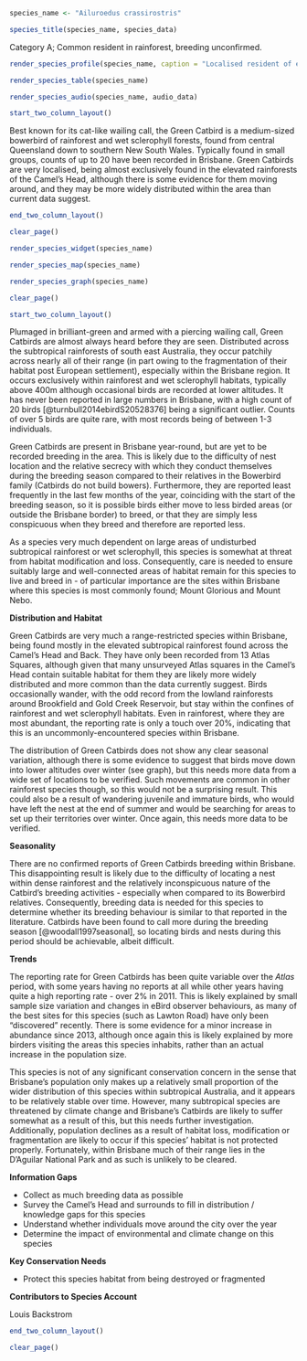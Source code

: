 ```r
species_name <- "Ailuroedus crassirostris"
```

```r
species_title(species_name, species_data)
```

Category A; Common resident in rainforest, breeding unconfirmed.

```r
render_species_profile(species_name, caption = "Localised resident of elevated rainforest. Presumably present all year-round, but no confirmed breeding records as yet. Not of conservation concern, but quite range restricted within Brisbane and relies on remnant rainforest which is partially threatened.")
```

```r
render_species_table(species_name)
```

```r
render_species_audio(species_name, audio_data)
```

```r
start_two_column_layout()
```

Best known for its cat-like wailing call, the Green Catbird is a medium-sized bowerbird of rainforest and wet sclerophyll forests, found from central Queensland down to southern New South Wales. Typically found in small groups, counts of up to 20 have been recorded in Brisbane. Green Catbirds are very localised, being almost exclusively found in the elevated rainforests of the Camel's Head, although there is some evidence for them moving around, and they may be more widely distributed within the area than current data suggest.

```r
end_two_column_layout()
```

```r
clear_page()
```

```r
render_species_widget(species_name)
```

```r
render_species_map(species_name)
```

```r
render_species_graph(species_name)
```

```r
clear_page()
```

```r
start_two_column_layout()
```

Plumaged in brilliant-green and armed with a piercing wailing call, Green Catbirds are almost always heard before they are seen. Distributed across the subtropical rainforests of south east Australia, they occur patchily across nearly all of their range (in part owing to the fragmentation of their habitat post European settlement), especially within the Brisbane region. It occurs exclusively within rainforest and wet sclerophyll habitats, typically above 400m although occasional birds are recorded at lower altitudes. It has never been reported in large numbers in Brisbane, with a high count of 20 birds [@turnbull2014ebirdS20528376] being a significant outlier. Counts of over 5 birds are quite rare, with most records being of between 1-3 individuals.

Green Catbirds are present in Brisbane year-round, but are yet to be recorded breeding in the area. This is likely due to the difficulty of nest location and the relative secrecy with which they conduct themselves during the breeding season compared to their relatives in the Bowerbird family (Catbirds do not build bowers). Furthermore, they are reported least frequently in the last few months of the year, coinciding with the start of the breeding season, so it is possible birds either move to less birded areas (or outside the Brisbane border) to breed, or that they are simply less conspicuous when they breed and therefore are reported less.

As a species very much dependent on large areas of undisturbed subtropical rainforest or wet sclerophyll, this species is somewhat at threat from habitat modification and loss. Consequently, care is needed to ensure suitably large and well-connected areas of habitat remain for this species to live and breed in - of particular importance are the sites within Brisbane where this species is most commonly found; Mount Glorious and Mount Nebo.

**Distribution and Habitat**

Green Catbirds are very much a range-restricted species within Brisbane, being found mostly in the elevated subtropical rainforest found across the Camel's Head and Back. They have only been recorded from 13 Atlas Squares, although given that many unsurveyed Atlas squares in the Camel's Head contain suitable habitat for them they are likely more widely distributed and more common than the data currently suggest. Birds occasionally wander, with the odd record from the lowland rainforests around Brookfield and Gold Creek Reservoir, but stay within the confines of rainforest and wet sclerophyll habitats. Even in rainforest, where they are most abundant, the reporting rate is only a touch over 20%, indicating that this is an uncommonly-encountered species within Brisbane.

The distribution of Green Catbirds does not show any clear seasonal variation, although there is some evidence to suggest that birds move down into lower altitudes over winter (see graph), but this needs more data from a wide set of locations to be verified. Such movements are common in other rainforest species though, so this would not be a surprising result. This could also be a result of wandering juvenile and immature birds, who would have left the nest at the end of summer and would be searching for areas to set up their territories over winter. Once again, this needs more data to be verified.

**Seasonality**

There are no confirmed reports of Green Catbirds breeding within Brisbane. This disappointing result is likely due to the difficulty of locating a nest within dense rainforest and the relatively inconspicuous nature of the Catbird's breeding activities - especially when compared to its Bowerbird relatives. Consequently, breeding data is needed for this species to determine whether its breeding behaviour is similar to that reported in the literature. Catbirds have been found to call more during the breeding season [@woodall1997seasonal], so locating birds and nests during this period should be achievable, albeit difficult.

**Trends**

The reporting rate for Green Catbirds has been quite variable over the _Atlas_ period, with some years having no reports at all while other years having quite a high reporting rate - over 2% in 2011. This is likely explained by small sample size variation and changes in eBird observer behaviours, as many of the best sites for this species (such as Lawton Road) have only been "discovered" recently. There is some evidence for a minor increase in abundance since 2013, although once again this is likely explained by more birders visiting the areas this species inhabits, rather than an actual increase in the population size.

This species is not of any significant conservation concern in the sense that Brisbane's population only makes up a relatively small proportion of the wider distribution of this species within subtropical Australia, and it appears to be relatively stable over time. However, many subtropical species are threatened by climate change and Brisbane's Catbirds are likely to suffer somewhat as a result of this, but this needs further investigation. Additionally, population declines as a result of habitat loss, modification or fragmentation are likely to occur if this species' habitat is not protected properly. Fortunately, within Brisbane much of their range lies in the D'Aguilar National Park and as such is unlikely to be cleared.

**Information Gaps**

- Collect as much breeding data as possible
- Survey the Camel's Head and surrounds to fill in distribution / knowledge gaps for this species
- Understand whether individuals move around the city over the year
- Determine the impact of environmental and climate change on this species

**Key Conservation Needs**

- Protect this species habitat from being destroyed or fragmented

**Contributors to Species Account**

Louis Backstrom


```r
end_two_column_layout()
```

```r
clear_page()
```
